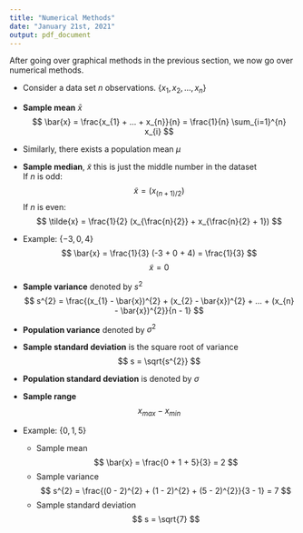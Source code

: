 ```yaml
---
title: "Numerical Methods"
date: "January 21st, 2021"
output: pdf_document
---
```

After going over graphical methods in the previous section, we now go over numerical methods.

* Consider a data set $n$ observations. $\{x_{1}, x_{2}, ... , x_{n}\}$
* **Sample mean** $\bar{x}$
$$
\bar{x} = \frac{x_{1} + ... + x_{n}}{n} = \frac{1}{n} \sum_{i=1}^{n} x_{i}
$$
* Similarly, there exists a population mean $\mu$
* **Sample median**, $\tilde{x}$ this is just the middle number in the dataset \
If $n$ is odd:
$$
\tilde{x} = (x_{(n + 1)/2})
$$
If $n$ is even:
$$
\tilde{x} = \frac{1}{2} (x_{\frac{n}{2}} + x_{\frac{n}{2} + 1})
$$
* Example: $\{-3, 0, 4 \}$ \
$$
 \bar{x} = \frac{1}{3} (-3 + 0 + 4) = \frac{1}{3}
$$
$$
\tilde{x} = 0
$$


* **Sample variance** denoted by $s^{2}$
$$
s^{2} = \frac{(x_{1} - \bar{x})^{2} + (x_{2} - \bar{x})^{2} + ... + (x_{n} - \bar{x})^{2}}{n - 1}
$$

* **Population variance** denoted by $\sigma^{2}$

* **Sample standard deviation** is the square root of variance \
$$
s = \sqrt{s^{2}}
$$

* **Population standard deviation** is denoted by $\sigma$

* **Sample range** \
$$
x_{max} - x_{min}
$$

* Example: $\{0, 1, 5 \}$
  * Sample mean \
$$
\bar{x} = \frac{0 + 1 + 5}{3} = 2
$$
  * Sample variance \
$$
s^{2} = \frac{(0 - 2)^{2} + (1 - 2)^{2} + (5 - 2)^{2}}{3 - 1} = 7
$$
  * Sample standard deviation \
$$
s = \sqrt{7}
$$
